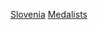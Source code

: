 {{Commons category|Olympic medalists for Slovenia}}

[[Category:各國奧林匹克運動會獎牌得主|Slovenia]]
[[Category:斯洛文尼亞奧運運動員|Medalists]]